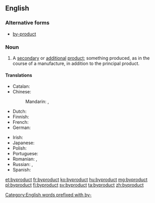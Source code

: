 {{also|by-product}}
==English==
{{wikipedia|by-product}}

===Alternative forms===
* [[by-product]]

===Noun===
{{en-noun}}

# A [[secondary]] or [[additional]] [[product]]; something produced, as in the course of a manufacture, in addition to the principal product.

====Translations====
{{trans-top|secondary or additional product}}
* Catalan: {{t|ca|subproducte|m}}
* Chinese:
*: Mandarin: {{t|cmn|副產品|sc=Hani}}, {{t+|cmn|副产品|tr=fùchǎnpǐn|sc=Hani}}
* Dutch: {{t|nl|bijproduct|n}}
* Finnish: {{t+|fi|sivutuote}}
* French: {{t+|fr|sous-produit|m}}
* German: {{t+|de|Nebenprodukt|n}}
{{trans-mid}}
* Irish: {{t|ga|fothoradh|m}}
* Japanese: {{t+|ja|副産物|tr=ふくさんぶつ, fukusanbutsu|sc=Jpan}}
* Polish: {{t|pl|produkt uboczny|m}}
* Portuguese: {{t+|pt|derivado|m}}
* Romanian: {{t|ro|subprodus|n}}, {{t|ro|semifabricat|n}}
* Russian: {{t|ru|побочный продукт|m|tr=pobóčnyj prodúkt|sc=Cyrl}}, {{t+|ru|субпродукт|m|tr=subprodúkt|sc=Cyrl}}
* Spanish: {{t|es|subproducto|m}}
{{trans-bottom}}

[[Category:English words prefixed with by-]]

[[et:byproduct]]
[[fr:byproduct]]
[[ko:byproduct]]
[[hu:byproduct]]
[[mg:byproduct]]
[[pl:byproduct]]
[[fi:byproduct]]
[[sv:byproduct]]
[[ta:byproduct]]
[[zh:byproduct]]